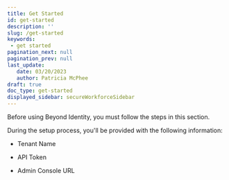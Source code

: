 ```yaml
---
title: Get Started
id: get-started
description: ''
slug: /get-started 
keywords: 
 - get started
pagination_next: null
pagination_prev: null
last_update: 
   date: 03/20/2023
   author: Patricia McPhee
draft: true
doc_type: get-started
displayed_sidebar: secureWorkforceSidebar
---
```


Before using Beyond Identity, you must follow the steps in this section.

During the setup process, you'll be provided with the following information:

- Tenant Name

- API Token

- Admin Console URL









